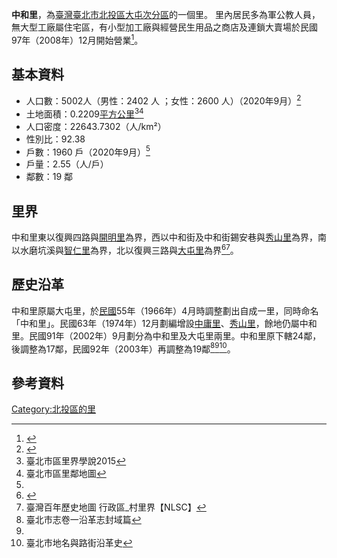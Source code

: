 '''中和里'''，為[[臺灣|臺灣]][[臺北市|臺北市]][[北投區|北投區]][[大屯次分區|大屯次分區]]的一個里。
{{noteTA
|G1=Unit
|1=zh-hans:大屯里;zh-hant:大屯里;
}}
{{ROC Village or Li Info
| 村里名           = 中和
| 行政區類別       = 里
| 位置圖之檔名     = 
| 位址圖片尺寸     = 
| 村里圖片         = 
| 村里圖片尺寸     = 
| 村里圖片簡介     = 
| 所在縣市名稱     = 臺北市
| 所在鄉鎮市區名稱 = 北投區
| 舊名             = 山腳、頂北投
| 面積             = 0.2209
| 區劃             = 19
| 戶數             = 1960
| 統計年月         = 
| 人口             = 5002（[[男性|男性]]：2402人，[[女性|女性]]：2600人）
| 經度             = 
| 緯度             = 
| 毗鄰             = [[智仁里|智仁里]]、[[秀山里|秀山里]]、[[大屯里|大屯里]]、[[開明里|開明里]]、[[中庸里|中庸里]]
| 村里長           = 黃景煌（里幹事：謝安婷）<ref>{{cite web|url=https://li.taipei/News_Content_VillageLeader.aspx?n=AE62D8B45B321205&sms=D982815F3A372FF5&s=CF90B8B8CAFD0C88|title=里長簡介|website=臺北市鄰里服務網|accessdate=2020-07-25|archive-date=2020-07-25|archive-url=https://web.archive.org/web/20200725081728/https://li.taipei/News_Content_VillageLeader.aspx?n=AE62D8B45B321205&sms=D982815F3A372FF5&s=CF90B8B8CAFD0C88|dead-url=no}}</ref>
| 地址             = 中和街365號
| 村里網頁         = https://li.taipei/cp.aspx?n=44E7184D2876B494
}}
里內居民多為軍公教人員，無大型工廠屬住宅區，有小型加工廠與經營民生用品之商店及連鎖大賣場於民國97年（2008年）12月開始營業<ref>{{cite web|url=https://li.taipei/News_Content.aspx?n=6BE3B56B6D3B1F82&sms=D982815F3A372FF5&s=CF90B8B8CAFD0C88|title=本里特色|website=臺北市鄰里服務網|accessdate=2020-07-25|archive-date=2020-07-25|archive-url=https://web.archive.org/web/20200725075947/https://li.taipei/News_Content.aspx?n=6BE3B56B6D3B1F82&sms=D982815F3A372FF5&s=CF90B8B8CAFD0C88|dead-url=no}}</ref>。
==基本資料==
*人口數：5002人（男性：2402 人 ；女性：2600 人）（2020年9月）<ref name="#1">{{Cite web |url=https://bthr.gov.taipei/News.aspx?n=6FEDEE624C89276A&sms=2B2E5A62FB845B3F |title=存档副本 |accessdate=2020-11-08 |archive-date=2020-11-13 |archive-url=https://web.archive.org/web/20201113133115/https://bthr.gov.taipei/News.aspx?n=6FEDEE624C89276A&sms=2B2E5A62FB845B3F |dead-url=no }}</ref>
*土地面積：0.2209[[平方公里|平方公里]]<ref name="#2">臺北市區里界學說2015</ref><ref>臺北市區里鄰地圖</ref>
*人口密度：22643.7302（人/km²）
*性別比：92.38
*戶數：1960 戶（2020年9月）<ref name="#1"/>
*戶量：2.55（人/戶）
*鄰數：19 鄰
==里界==
中和里東以復興四路與[[開明里|開明里]]為界，西以中和街及中和街錫安巷與[[秀山里|秀山里]]為界，南以水磨坑溪與[[智仁里|智仁里]]為界，北以復興三路與[[大屯里|大屯里]]為界<ref>{{cite web|url=https://li.taipei/News_Content.aspx?n=79002E003284AA02&sms=D982815F3A372FF5&s=CF90B8B8CAFD0C88|title=里基本資料|website=臺北市鄰里服務網|accessdate=2020-07-25|archive-date=2020-07-25|archive-url=https://web.archive.org/web/20200725065830/https://li.taipei/News_Content.aspx?n=79002E003284AA02&sms=D982815F3A372FF5&s=CF90B8B8CAFD0C88|dead-url=no}}</ref><ref>臺灣百年歷史地圖 行政區_村里界【NLSC】</ref>。
==歷史沿革==
中和里原屬大屯里，於[[民國紀年|民國]]55年（1966年）4月時調整劃出自成一里，同時命名「中和里」。民國63年（1974年）12月劃編增設[[中庸里|中庸里]]、[[秀山里|秀山里]]，餘地仍屬中和里。民國91年（2002年）9月劃分為中和里及大屯里兩里。中和里原下轄24鄰，後調整為17鄰，民國92年（2003年）再調整為19鄰<ref>臺北市志卷一沿革志封域篇</ref><ref name="#2"/><ref>臺北市地名與路街沿革史</ref>。

==參考資料==
{{reflist}}

[[Category:北投區的里|Category:北投區的里]]